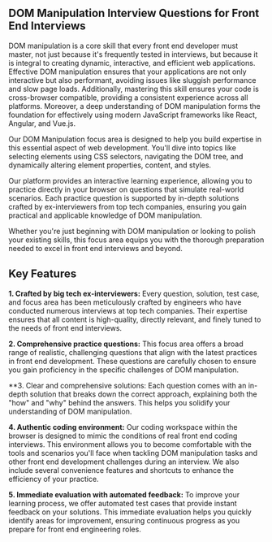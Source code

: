 ## DOM Manipulation Interview Questions for Front End Interviews

DOM manipulation is a core skill that every front end developer must master, not just because it's frequently tested in interviews, but because it is integral to creating dynamic, interactive, and efficient web applications. Effective DOM manipulation ensures that your applications are not only interactive but also performant, avoiding issues like sluggish performance and slow page loads. Additionally, mastering this skill ensures your code is cross-browser compatible, providing a consistent experience across all platforms. Moreover, a deep understanding of DOM manipulation forms the foundation for effectively using modern JavaScript frameworks like React, Angular, and Vue.js.

Our DOM Manipulation focus area is designed to help you build expertise in this essential aspect of web development. You'll dive into topics like selecting elements using CSS selectors, navigating the DOM tree, and dynamically altering element properties, content, and styles.

Our platform provides an interactive learning experience, allowing you to practice directly in your browser on questions that simulate real-world scenarios. Each practice question is supported by in-depth solutions crafted by ex-interviewers from top tech companies, ensuring you gain practical and applicable knowledge of DOM manipulation.

Whether you're just beginning with DOM manipulation or looking to polish your existing skills, this focus area equips you with the thorough preparation needed to excel in front end interviews and beyond.

## Key Features

**1. Crafted by big tech ex-interviewers:** Every question, solution, test case, and focus area has been meticulously crafted by engineers who have conducted numerous interviews at top tech companies. Their expertise ensures that all content is high-quality, directly relevant, and finely tuned to the needs of front end interviews.

**2. Comprehensive practice questions:** This focus area offers a broad range of realistic, challenging questions that align with the latest practices in front end development. These questions are carefully chosen to ensure you gain proficiency in the specific challenges of DOM manipulation.

\*\*3. Clear and comprehensive solutions: Each question comes with an in-depth solution that breaks down the correct approach, explaining both the "how" and "why" behind the answers. This helps you solidify your understanding of DOM manipulation.

**4. Authentic coding environment:** Our coding workspace within the browser is designed to mimic the conditions of real front end coding interviews. This environment allows you to become comfortable with the tools and scenarios you'll face when tackling DOM manipulation tasks and other front end development challenges during an interview. We also include several convenience features and shortcuts to enhance the efficiency of your practice.

**5. Immediate evaluation with automated feedback:** To improve your learning process, we offer automated test cases that provide instant feedback on your solutions. This immediate evaluation helps you quickly identify areas for improvement, ensuring continuous progress as you prepare for front end engineering roles.
